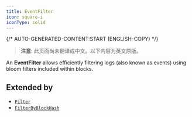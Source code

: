 ```yaml
---
title: EventFilter
icon: square-i
iconType: solid
---
```


{/* AUTO-GENERATED-CONTENT:START (ENGLISH-COPY) */}

> **注意**: 此页面尚未翻译成中文。以下内容为英文原版。

An **EventFilter** allows efficiently filtering logs (also known as events) using bloom filters included within
blocks.

## Extended by

- [`Filter`](/cn/sdk/content/interfaces/Filter)
- [`FilterByBlockHash`](/cn/sdk/content/interfaces/FilterByBlockHash)
